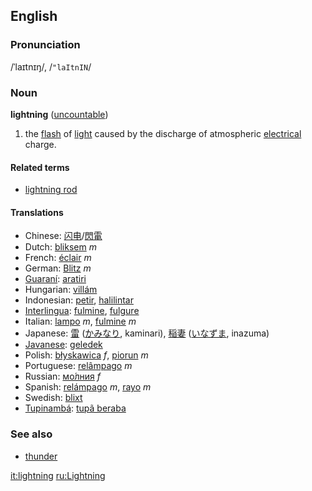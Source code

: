 ==English==
===Pronunciation===
/ˈlaɪtnɪŋ/, /<tt>"laItnIN</tt>/
=== Noun ===
'''lightning''' ([[uncountable]])

#the [[flash]] of [[light]] caused by the discharge of atmospheric [[electrical]] charge.

====Related terms====
*[[lightning rod]]

==== Translations ====
*Chinese: [[闪电]]/[[閃電]]
*Dutch: [[bliksem]] ''m''
*French: [[éclair]] ''m''
*German: [[Blitz]] ''m''
*[[Guaraní]]: [[aratiri]]
*Hungarian: [[villám]]
*Indonesian: [[petir]], [[halilintar]]
*[[Interlingua]]: [[fulmine]], [[fulgure]]
*Italian: [[lampo]] ''m'', [[fulmine]] ''m''
*Japanese: [[雷]] ([[かみなり]], kaminari), [[稲妻]] ([[いなずま]], inazuma)
*[[Javanese]]: [[geledek]]
*Polish: [[błyskawica]] ''f'', [[piorun]] ''m''
*Portuguese: [[relâmpago]] ''m''
*Russian: [[молния|мо́лния]] ''f''
*Spanish: [[relámpago]] ''m'', [[rayo]] ''m''
*Swedish: [[blixt]]
*[[Tupinambá]]: [[tupã beraba]]

===See also===
*[[thunder]]

[[it:lightning]]
[[ru:Lightning]]